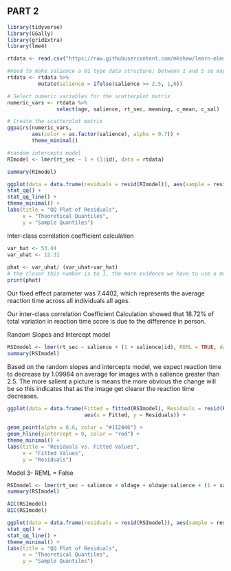 ## PART 2

```r
library(tidyverse)
library(GGally)
library(gridExtra)
library(lme4)

rtdata <- read.csv("https://raw.githubusercontent.com/mkshaw/learn-mlms/master/data/hoffman2007.csv")
```


```r
#need to make salience a 01 type data structure; between 1 and 5 so maybe if painting salience is less than 2.5 and greater than equal to 2.5
rtdata <- rtdata %>%
          mutate(salience = ifelse(salience >= 2.5, 1,0))
```

```r
# Select numeric variables for the scatterplot matrix
numeric_vars <- rtdata %>%
                select(age, salience, rt_sec, meaning, c_mean, c_sal)

# Create the scatterplot matrix
ggpairs(numeric_vars, 
        aes(color = as.factor(salience), alpha = 0.7)) +
        theme_minimal()
```

```r
#random intercepts model
RImodel <- lmer(rt_sec ~ 1 + (1|id), data = rtdata)

summary(RImodel)
```
```r
ggplot(data = data.frame(residuals = resid(RImodel)), aes(sample = residuals)) +
stat_qq() +
stat_qq_line() +
theme_minimal() +
labs(title = "QQ Plot of Residuals",
     x = "Theoretical Quantiles",
     y = "Sample Quantiles")
```

Inter-class correlation coefficient calculation
```r
var_hat <- 53.44
var_uhat <- 12.31
  
phat <- var_uhat/ (var_uhat+var_hat)
# the closer this number is to 1, the more evidence we have to use a multilevel model
print(phat)
```

Our fixed effect parameter was 7.4402, which represents the average reaction time across all individuals all ages.

Our inter-class correlation Coefficient Calculation showed that 18.72% of total variation in reaction time score is due to the difference in person.

Random Slopes and Intercept model

```r
RSImodel <- lmer(rt_sec ~ salience + (1 + salience|id), REML = TRUE, data = rtdata)
summary(RSImodel)
```

Based on the random slopes and intercepts model, we expect reaction time to decrease by 1.09984 on average for images with a salience greater than 2.5. The more salient a picture is means the more obvious the change will be so this indicates that as the image get clearer the reaction time decreases. 

```r
ggplot(data = data.frame(Fitted = fitted(RSImodel), Residuals = resid(RSImodel)), 
                         aes(x = Fitted, y = Residuals)) +
  
geom_point(alpha = 0.6, color = "#112446") +
geom_hline(yintercept = 0, color = "red") +
theme_minimal() +
labs(title = "Residuals vs. Fitted Values",
     x = "Fitted Values",
     y = "Residuals")
```

Model 3- REML = False
```r
RSImodel <- lmer(rt_sec ~ salience + oldage + oldage:salience + (1 + salience|id), REML = FALSE, data = rtdata)
summary(RSImodel)

AIC(RSImodel)
BIC(RSImodel)
```

```r
ggplot(data = data.frame(residuals = resid(RSImodel)), aes(sample = residuals)) +
stat_qq() +
stat_qq_line() +
theme_minimal() +
labs(title = "QQ Plot of Residuals",
     x = "Theoretical Quantiles",
     y = "Sample Quantiles")
```

